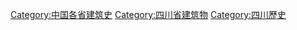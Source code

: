 [[Category:中国各省建筑史|Category:中国各省建筑史]]
[[Category:四川省建筑物|Category:四川省建筑物]]
[[Category:四川歷史|Category:四川歷史]]